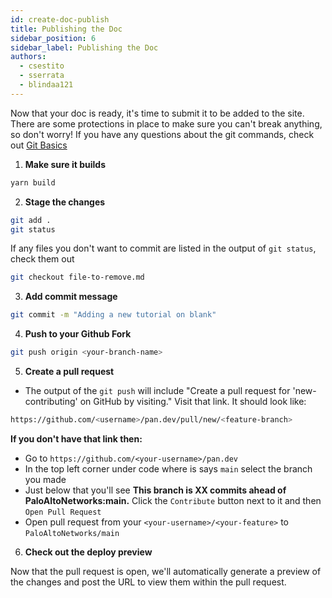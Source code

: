 ```yaml
---
id: create-doc-publish
title: Publishing the Doc
sidebar_position: 6
sidebar_label: Publishing the Doc
authors:
  - csestito
  - sserrata
  - blindaa121
---
```



Now that your doc is ready, it's time to submit it to be added to the site. There are some protections in place to make sure you can't break anything, so don't worry!
If you have any questions about the git commands, check out [Git Basics](/docs/contributing/git-basics)

1. **Make sure it builds**

```bash
yarn build
```

2. **Stage the changes**

```bash
git add .
git status
```

If any files you don't want to commit are listed in the output of `git status`, check them out

```bash
git checkout file-to-remove.md
```

3. **Add commit message**

```bash
git commit -m "Adding a new tutorial on blank"
```

4. **Push to your Github Fork**

```bash
git push origin <your-branch-name>
```

5. **Create a pull request**

- The output of the `git push` will include "Create a pull request for 'new-contributing' on GitHub by visiting." Visit that link. It should look like:

```bash
https://github.com/<username>/pan.dev/pull/new/<feature-branch>
```

**If you don't have that link then:**

- Go to `https://github.com/<your-username>/pan.dev`
- In the top left corner under code where is says `main` select the branch you made
- Just below that you'll see **This branch is XX commits ahead of PaloAltoNetworks:main.** Click the `Contribute` button next to it and then `Open Pull Request`
- Open pull request from your `<your-username>/<your-feature>` to `PaloAltoNetworks/main`

6. **Check out the deploy preview**

Now that the pull request is open, we'll automatically generate a preview of the changes and post the URL to view them within the pull request.
